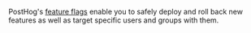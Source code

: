 PostHog's [feature flags](/docs/feature-flags) enable you to safely deploy and roll back new features as well as target specific users and groups with them.